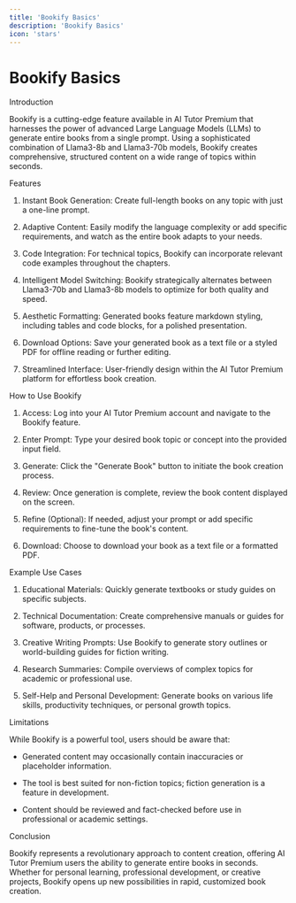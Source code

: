 ```yaml
---
title: 'Bookify Basics'
description: 'Bookify Basics'
icon: 'stars'
---
```


Bookify Basics
==============

Introduction

Bookify is a cutting-edge feature available in AI Tutor Premium that harnesses the power of advanced Large Language Models (LLMs) to generate entire books from a single prompt. Using a sophisticated combination of Llama3-8b and Llama3-70b models, Bookify creates comprehensive, structured content on a wide range of topics within seconds.

Features

1.  Instant Book Generation: Create full-length books on any topic with just a one-line prompt.

2.  Adaptive Content: Easily modify the language complexity or add specific requirements, and watch as the entire book adapts to your needs.

3.  Code Integration: For technical topics, Bookify can incorporate relevant code examples throughout the chapters.

4.  Intelligent Model Switching: Bookify strategically alternates between Llama3-70b and Llama3-8b models to optimize for both quality and speed.

5.  Aesthetic Formatting: Generated books feature markdown styling, including tables and code blocks, for a polished presentation.

6.  Download Options: Save your generated book as a text file or a styled PDF for offline reading or further editing.

7.  Streamlined Interface: User-friendly design within the AI Tutor Premium platform for effortless book creation.

How to Use Bookify

1.  Access: Log into your AI Tutor Premium account and navigate to the Bookify feature.

2.  Enter Prompt: Type your desired book topic or concept into the provided input field.

3.  Generate: Click the "Generate Book" button to initiate the book creation process.

4.  Review: Once generation is complete, review the book content displayed on the screen.

5.  Refine (Optional): If needed, adjust your prompt or add specific requirements to fine-tune the book's content.

6.  Download: Choose to download your book as a text file or a formatted PDF.

Example Use Cases

1.  Educational Materials: Quickly generate textbooks or study guides on specific subjects.

2.  Technical Documentation: Create comprehensive manuals or guides for software, products, or processes.

3.  Creative Writing Prompts: Use Bookify to generate story outlines or world-building guides for fiction writing.

4.  Research Summaries: Compile overviews of complex topics for academic or professional use.

5.  Self-Help and Personal Development: Generate books on various life skills, productivity techniques, or personal growth topics.

Limitations

While Bookify is a powerful tool, users should be aware that:

-   Generated content may occasionally contain inaccuracies or placeholder information.

-   The tool is best suited for non-fiction topics; fiction generation is a feature in development.

-   Content should be reviewed and fact-checked before use in professional or academic settings.

Conclusion

Bookify represents a revolutionary approach to content creation, offering AI Tutor Premium users the ability to generate entire books in seconds. Whether for personal learning, professional development, or creative projects, Bookify opens up new possibilities in rapid, customized book creation.

